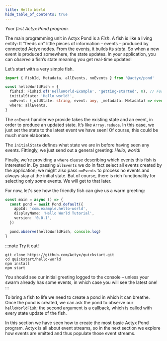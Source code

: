 ```yaml
---
title: Hello World
hide_table_of_contents: true
---
```


_Your first Actyx Pond program._

The main programming unit in Actyx Pond is a _Fish_. A fish is like a living entity: It
"feeds on" little pieces of information – events – produced by connected Actyx nodes. From the
events, it builds its _state_. So when a new event is produced somewhere, the state updates. In your
application, you can _observe_ a fish’s state meaning you get real-time updates!

Let’s start with a very simple fish.

```typescript
import { FishId, Metadata, allEvents, noEvents } from '@actyx/pond'

const helloWorldFish = {
  fishId: FishId.of('HelloWorld-Example', 'getting-started', 0), // For caching
  initialState: 'Hello world!',
  onEvent: (_oldState: string, event: any, _metadata: Metadata) => event,
  where: allEvents,
}
```

The `onEvent` handler we provide takes the existing state and an event, in order to produce an
updated state. It’s like `Array.reduce`. In this case, we just set the state to the latest event we
have seen! Of course, this could be much more elaborate.

The `initialState` defines what state we are in before having seen any events. Fittingly, we just
send out a general greeting: _Hello, world!_

Finally, we're providing a `where` clause describing which events this fish is interested in. By
passing `allEvents` we do in fact select all events created by the application; we might also pass
`noEvents` to process no events and always stay at the initial state. But of course, there is
rich functionality for selecting only _some_ events. We will get to that later.

For now, let's see how the friendly fish can give us a warm greeting:

```typescript
const main = async () => {
  const pond = await Pond.default({
    appId: 'com.example.hello-world',
    displayName: 'Hello World Tutorial',
    version: '0.0.1',
  })

  pond.observe(helloWorldFish, console.log)
}
```

:::note Try it out!

```text
git clone https://github.com/Actyx/quickstart.git
cd quickstart/hello-world
npm install
npm start
```

You should see our initial greeting logged to the console – unless your swarm already has some events, in
which case you will see the latest one!
:::

To bring a fish to life we need to create a pond in which it can breathe.
Once the pond is created, we can ask the pond to observe our `helloWorldFish`; the second argument is a callback, which
is called with every state update of the fish.

In this section we have seen how to create the most basic Actyx Pond program.
Actyx is all about event streams, so in the next section we explore how events are emitted and thus populate those event streams.

